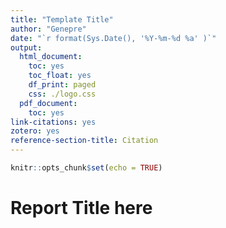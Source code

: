 ```yaml
---
title: "Template Title"
author: "Genepre"
date: "`r format(Sys.Date(), '%Y-%m-%d %a' )`"
output:
  html_document:
    toc: yes
    toc_float: yes
    df_print: paged
    css: ./logo.css
  pdf_document:
    toc: yes
link-citations: yes
zotero: yes
reference-section-title: Citation
---
```


```r
knitr::opts_chunk$set(echo = TRUE)
```

# Report Title here
